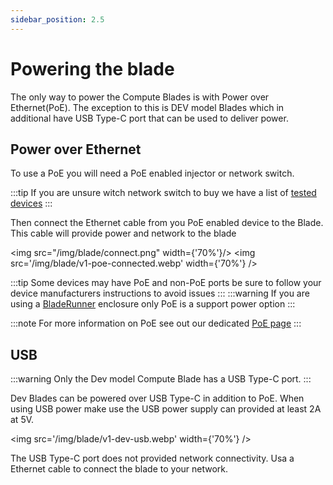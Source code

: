 ```yaml
---
sidebar_position: 2.5
---
```

# Powering the blade

The only way to power the Compute Blades is with  Power over Ethernet(PoE). The exception to this is DEV model Blades which in additional have USB Type-C port that can be used to deliver power.

## Power over Ethernet

To use a PoE you will need a PoE enabled injector or network switch.

:::tip
If you are unsure witch network switch to buy we have a list of [tested devices](/blade/compatibility/switch)
:::

Then connect the Ethernet cable from you PoE enabled device to the Blade. This cable will provide power and network to the blade

<img src="/img/blade/connect.png" width={'70%'}/>
<img src='/img/blade/v1-poe-connected.webp' width={'70%'} />

:::tip
Some devices may have PoE and non-PoE ports be sure to follow your device manufacturers instructions to avoid issues
:::
:::warning
If you are using a [BladeRunner](/bladerunner/) enclosure only PoE is a support power option
:::

:::note
For more information on PoE see out our dedicated [PoE page](/blade/guides/poe)
:::

## USB 
:::warning
Only the Dev model Compute Blade has a USB Type-C port.
:::

Dev Blades can be powered over USB Type-C in addition to PoE. When using USB power make use the USB power supply can provided at least 2A at 5V.

<img src='/img/blade/v1-dev-usb.webp' width={'70%'} />

The USB Type-C port does not provided network connectivity. Usa a Ethernet cable to connect the blade to your network.